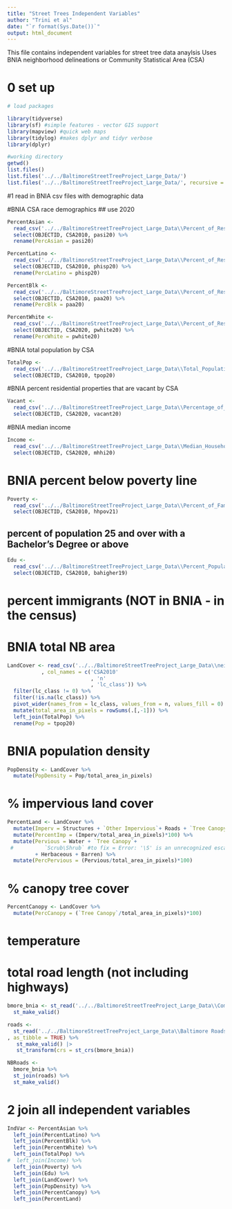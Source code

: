 ```yaml
---
title: "Street Trees Independent Variables"
author: "Trini et al"
date: "`r format(Sys.Date())`"
output: html_document
---
```

This file contains independent variables for street tree data anaylsis 
Uses BNIA neighborhood delineations or Community Statistical Area (CSA)

# 0 set up
```r
# load packages

library(tidyverse)
library(sf) #simple features - vector GIS support
library(mapview) #quick web maps 
library(tidylog) #makes dplyr and tidyr verbose
library(dplyr)

#working directory
getwd()
list.files()
list.files('../../BaltimoreStreetTreeProject_Large_Data/')
list.files('../../BaltimoreStreetTreeProject_Large_Data/', recursive = TRUE)
```


#1 read in BNIA csv files with demographic data

#BNIA CSA race demographics ## use 2020
```r

PercentAsian <-  
  read_csv('../../BaltimoreStreetTreeProject_Large_Data\\Percent_of_Residents_-_Asian_(Non-Hispanic).csv') %>% 
  select(OBJECTID, CSA2010, pasi20) %>% 
  rename(PercAsian = pasi20)

PercentLatino <- 
  read_csv('../../BaltimoreStreetTreeProject_Large_Data\\Percent_of_Residents_-_Hispanic.csv') %>% 
  select(OBJECTID, CSA2010, phisp20) %>% 
  rename(PercLatino = phisp20)

PercentBlk <- 
  read_csv('../../BaltimoreStreetTreeProject_Large_Data\\Percent_of_Residents_-_Black_African-American_(Non-Hispanic).csv') %>% 
  select(OBJECTID, CSA2010, paa20) %>% 
  rename(PercBlk = paa20)

PercentWhite <- 
  read_csv('../../BaltimoreStreetTreeProject_Large_Data\\Percent_of_Residents_-_White_Caucasian_(Non-Hispanic).csv') %>% 
  select(OBJECTID, CSA2020, pwhite20) %>% 
  rename(PercWhite = pwhite20)

```

#BNIA total population by CSA
```r
TotalPop <- 
  read_csv('../../BaltimoreStreetTreeProject_Large_Data\\Total_Population.csv') %>% 
  select(OBJECTID, CSA2010, tpop20)
```

#BNIA percent residential properties that are vacant by CSA
```r
Vacant <- 
  read_csv('../../BaltimoreStreetTreeProject_Large_Data\\Percentage_of_Residential_Properties_that_are_Vacant_and_Abandoned.csv') %>% 
  select(OBJECTID, CSA2020, vacant20)
```

#BNIA median income
```r
Income <- 
  read_csv('../../BaltimoreStreetTreeProject_Large_Data\\Median_Household_Income.csv') %>% 
  select(OBJECTID, CSA2020, mhhi20)
```

# BNIA percent below poverty line
```r
Poverty <- 
  read_csv('../../BaltimoreStreetTreeProject_Large_Data\\Percent_of_Family_Households_Living_Below_the_Poverty_Line.csv') %>% 
  select(OBJECTID, CSA2010, hhpov21)

```

## percent of population 25 and over with a Bachelor's Degree or above
```r
Edu <- 
  read_csv('../../BaltimoreStreetTreeProject_Large_Data\\Percent_Population_(25_Years_and_over)_with_a_Bachelor_s_Degree_or_Above.csv') %>% 
  select(OBJECTID, CSA2010, bahigher19)

```


# percent immigrants (NOT in BNIA - in the census) 

# BNIA total NB area
```r
LandCover <- read_csv('../../BaltimoreStreetTreeProject_Large_Data\\neighs_bnia.csv'
           , col_names = c('CSA2010'
                           , 'n'
                           , 'lc_class')) %>%
  filter(lc_class != 0) %>% 
  filter(!is.na(lc_class)) %>% 
  pivot_wider(names_from = lc_class, values_from = n, values_fill = 0) %>% 
  mutate(total_area_in_pixels = rowSums(.[,-1])) %>% 
  left_join(TotalPop) %>% 
  rename(Pop = tpop20)
```


# BNIA population density
```r
PopDensity <- LandCover %>% 
  mutate(PopDensity = Pop/total_area_in_pixels)
```



# % impervious land cover
```r
PercentLand <- LandCover %>% 
  mutate(Imperv = Structures + `Other Impervious`+ Roads + `Tree Canopy over Structures` + `Tree Canopy over Other Impervious` + `Tree Canopy over Roads` ) %>% 
  mutate(PercentImp = (Imperv/total_area_in_pixels)*100) %>% 
  mutate(Pervious = Water + `Tree Canopy`+ 
 #          `Scrub\Shrub` #to fix = Error: '\S' is an unrecognized escape in character string 
         + Herbaceous + Barren) %>% 
  mutate(PercPervious = (Pervious/total_area_in_pixels)*100)
```


# % canopy tree cover
```r
PercentCanopy <- LandCover %>% 
  mutate(PercCanopy = (`Tree Canopy`/total_area_in_pixels)*100)
```


# temperature

# total road length (not including highways)
```r

bmore_bnia <- st_read('../../BaltimoreStreetTreeProject_Large_Data\\Community Statistical Areas (BNIA neighborhoods)/Community_Statistical_Areas_(CSAs)__Reference_Boundaries.shp') |> #BNIA community delineations
  st_make_valid()

roads <- 
  st_read('../../BaltimoreStreetTreeProject_Large_Data\\Baltimore Roads/MDOT_Know_Your_Roads.shp'
, as_tibble = TRUE) %>% 
   st_make_valid() |> 
   st_transform(crs = st_crs(bmore_bnia))

NBRoads <- 
  bmore_bnia %>%
  st_join(roads) %>% 
  st_make_valid()
```


# 2 join all independent variables 
```r
IndVar <- PercentAsian %>% 
  left_join(PercentLatino) %>% 
  left_join(PercentBlk) %>%
  left_join(PercentWhite) %>% 
  left_join(TotalPop) %>% 
#  left_join(Income) %>%
  left_join(Poverty) %>% 
  left_join(Edu) %>% 
  left_join(LandCover) %>% 
  left_join(PopDensity) %>% 
  left_join(PercentCanopy) %>% 
  left_join(PercentLand)
  
  
```



